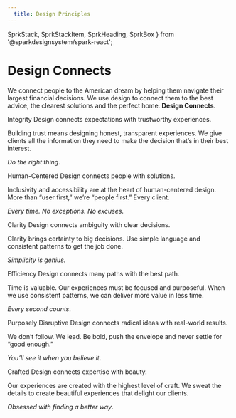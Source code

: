 ```yaml
---
  title: Design Principles
---
```


  SprkStack,
  SprkStackItem,
  SprkHeading,
  SprkBox
} from '@sparkdesignsystem/spark-react';

# Design Connects

<p class="sprk-u-mbh sprk-u-Measure">We connect people to the American dream 
by helping them navigate their largest financial decisions. We use design to 
connect them to the best advice, the clearest solutions and the perfect 
home. <b>Design Connects</b>.</p>

<SprkStack itemSpacing="medium" splitAt="medium">
  <SprkStackItem additionalClasses="sprk-o-Stack__item--half@m">
    <SprkBox spacing="medium">
      <SprkStack itemSpacing="large">
        <SprkStackItem>
          <SprkHeading
            element="h2"
            variant="displayTwo"
          >
            Integrity
          </SprkHeading>
        </SprkStackItem>
        <SprkStackItem>
          <SprkHeading
            element="p"
            variant="displaySix"
          >
            Design connects expectations with trustworthy experiences.
          </SprkHeading>
        </SprkStackItem>
        <SprkStackItem>
          <p>Building trust means designing honest, transparent experiences. 
          We give clients all the information they need to make the 
          decision that’s in their best interest.</p>
          <p><em>Do the right thing</em>.</p>
        </SprkStackItem>
      </SprkStack>
    </SprkBox>
  </SprkStackItem>
  <SprkStackItem additionalClasses="sprk-o-Stack__item--half@m">
    <SprkBox spacing="medium">
      <SprkStack itemSpacing="large">
        <SprkStackItem>
          <SprkHeading
            element="h2"
            variant="displayTwo"
          >
            Human-Centered
          </SprkHeading>
        </SprkStackItem>
        <SprkStackItem>
          <SprkHeading
            element="p"
            variant="displaySix"
          >
            Design connects people with solutions.
          </SprkHeading>
        </SprkStackItem>
        <SprkStackItem>
          <p>Inclusivity and accessibility are at the heart of human-centered 
          design. More than “user first,” we’re “people first.” Every 
          client.</p>
          <p><em>Every time. No exceptions. No excuses</em>.</p>
        </SprkStackItem>
      </SprkStack>
    </SprkBox>
  </SprkStackItem>
</SprkStack>

<SprkStack itemSpacing="medium" splitAt="medium">
  <SprkStackItem additionalClasses="sprk-o-Stack__item--half@m">
    <SprkBox spacing="medium">
      <SprkStack itemSpacing="large">
        <SprkStackItem>
          <SprkHeading
            element="h2"
            variant="displayTwo"
          >
            Clarity
          </SprkHeading>
        </SprkStackItem>
        <SprkStackItem>
          <SprkHeading
            element="p"
            variant="displaySix"
          >
            Design connects ambiguity with clear decisions.
          </SprkHeading>
        </SprkStackItem>
        <SprkStackItem>
          <p>Clarity brings certainty to big decisions. Use simple language 
          and consistent patterns to get the job done.</p>
          <p><em>Simplicity is genius.</em></p>
        </SprkStackItem>
      </SprkStack>
    </SprkBox>
  </SprkStackItem>
  <SprkStackItem additionalClasses="sprk-o-Stack__item--half@m">
    <SprkBox spacing="medium">
      <SprkStack itemSpacing="large">
        <SprkStackItem>
          <SprkHeading
            element="h2"
            variant="displayTwo"
          >
            Efficiency
          </SprkHeading>
        </SprkStackItem>
        <SprkStackItem>
          <SprkHeading
            element="p"
            variant="displaySix"
          >
            Design connects many paths with the best path.
          </SprkHeading>
        </SprkStackItem>
        <SprkStackItem>
          <p>Time is valuable. Our experiences must be focused and 
          purposeful. When we use consistent patterns, we can deliver 
          more value in less time.</p>
          <p><em>Every second counts</em>.</p>
        </SprkStackItem>
      </SprkStack>
    </SprkBox>
  </SprkStackItem>
</SprkStack>

<SprkStack itemSpacing="medium" splitAt="medium">
  <SprkStackItem additionalClasses="sprk-o-Stack__item--half@m">
    <SprkBox spacing="medium">
      <SprkStack itemSpacing="large">
        <SprkStackItem>
          <SprkHeading
            element="h2"
            variant="displayTwo"
          >
            Purposely Disruptive
          </SprkHeading>
        </SprkStackItem>
        <SprkStackItem>
          <SprkHeading
            element="p"
            variant="displaySix"
          >
            Design connects radical ideas with real-world results.
          </SprkHeading>
        </SprkStackItem>
        <SprkStackItem>
          <p>We don’t follow. We lead. Be bold, push the envelope and 
          never settle for “good enough.”</p>
          <p><em>You’ll see it when you believe it</em>.</p>
        </SprkStackItem>
      </SprkStack>
    </SprkBox>
  </SprkStackItem>
  <SprkStackItem additionalClasses="sprk-o-Stack__item--half@m">
    <SprkBox spacing="medium">
      <SprkStack itemSpacing="large">
        <SprkStackItem>
          <SprkHeading
            element="h2"
            variant="displayTwo"
          >
            Crafted
          </SprkHeading>
        </SprkStackItem>
        <SprkStackItem>
          <SprkHeading
            element="p"
            variant="displaySix"
          >
            Design connects expertise with beauty.
          </SprkHeading>
        </SprkStackItem>
        <SprkStackItem>
          <p>Our experiences are created with the highest level of craft. 
          We sweat the details to create beautiful experiences that delight 
          our clients.</p>
          <p><em>Obsessed with finding a better way</em>.</p>
        </SprkStackItem>
      </SprkStack>
    </SprkBox>
  </SprkStackItem>
</SprkStack>